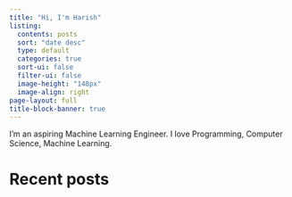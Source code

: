 ```yaml
---
title: "Hi, I'm Harish"
listing:
  contents: posts
  sort: "date desc"
  type: default
  categories: true
  sort-ui: false
  filter-ui: false
  image-height: "148px"
  image-align: right
page-layout: full
title-block-banner: true
---
```


I'm an aspiring Machine Learning Engineer. I love Programming, Computer Science, Machine Learning.

# Recent posts